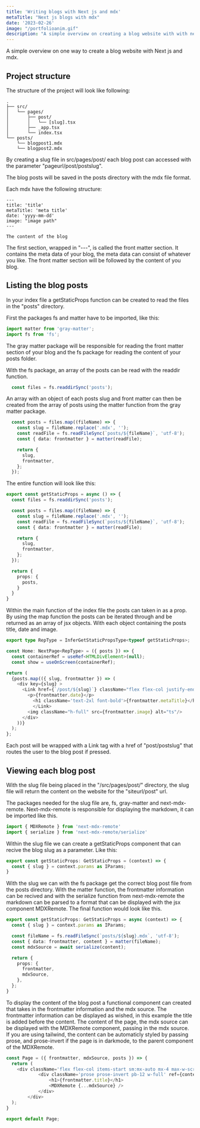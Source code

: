 ```yaml
---
title: 'Writing blogs with Next js and mdx'
metaTitle: "Next js blogs with mdx"
date: '2023-02-26'
image: "/portfolioanim.gif"
description: "A simple overview on creating a blog website with with next js."
---
```


A simple overview on one way to create a blog website with Next js and mdx.

<h2 id="blä1">Project structure</h2>
<div id="blä1">
 
The structure of the project will look like following:
```
.
├── src/
│   └── pages/
│       ├── post/
│       │   └── [slug].tsx
│       ├── _app.tsx
│       └── index.tsx
└── posts/
    └── blogpost1.mdx
    └── blogpost2.mdx
```

By creating a slug file in src/pages/post/ each blog post can accessed with the parameter "pageurl/post/postslug".

The blog posts will be saved in the posts directory with the mdx file format. 

Each mdx have the following structure:

```
---
title: 'title'
metaTitle: 'meta title'
date: 'yyyy-mm-dd'
image: "image path"
---

The content of the blog
```

The first section, wrapped in "---", is called the front matter section. It contains the meta data of your blog, the meta data can consist of whatever you like. The front matter section will be followed by the content of you blog.


</div>
<h2 id="listing-blogs">Listing the blog posts</h2>
<div id="listing-blogs">
In your index file a getStaticProps function can be created to read the files in the "posts" directory.

First the packages fs and matter have to be imported, like this:

```typescript
import matter from 'gray-matter';
import fs from 'fs';
```
The gray matter package will be responsible for reading the front matter section of your blog and the fs package for reading the content of your posts folder.

With the fs package, an array of the posts can be read with the readdir function.

```typescript
  const files = fs.readdirSync('posts');
```

An array with an object of each posts slug and front matter can then be created from the array of posts using the matter function from the gray matter package.

```typescript
  const posts = files.map((fileName) => {
    const slug = fileName.replace('.mdx', '');
    const readFile = fs.readFileSync(`posts/${fileName}`, 'utf-8');
    const { data: frontmatter } = matter(readFile);

    return {
      slug,
      frontmatter,
    };
  });
```

The entire function will look like this:

```typescript
export const getStaticProps = async () => {
  const files = fs.readdirSync('posts');

  const posts = files.map((fileName) => {
    const slug = fileName.replace('.mdx', '');
    const readFile = fs.readFileSync(`posts/${fileName}`, 'utf-8');
    const { data: frontmatter } = matter(readFile);

    return {
      slug,
      frontmatter,
    };
  });

  return {
    props: {
      posts,
    }
  }
}
```

Within the main function of the index file the posts can taken in as a prop. By using the map function the posts can be iterated through and be returned as an array of jsx objects. With each object containing the posts title, date and image.

```typescript
export type RepType = InferGetStaticPropsType<typeof getStaticProps>;

const Home: NextPage<RepType> = ({ posts }) => {
  const containerRef = useRef<HTMLDivElement>(null);
  const show = useOnScreen(containerRef);

return (
  {posts.map(({ slug, frontmatter }) => (
    <div key={slug} >
      <Link href={`/post/${slug}`} className="flex flex-col justify-end items-start h-full p-4">
        <p>{frontmatter.date}</p>
          <h1 className='text-2xl font-bold'>{frontmatter.metaTitle}</h1>
          </Link>
        <img className="h-full" src={frontmatter.image} alt="ts"/>
      </div>
    ))}
  );
};
```

Each post will be wrapped with a Link tag with a href of "post/postslug" that routes the user to the blog post if pressed.


</div>
<h2 id="view-blog">Viewing each blog post</h2>
<div id="view-blog">
With the slug file being placed in the "/src/pages/post/" directory, the slug file will return the content on the website for the "siteurl/post" url.

The packages needed for the slug file are, fs, gray-matter and next-mdx-remote. Next-mdx-remote is responsible for displaying the markdown, it can be imported like this.

```typescript
import { MDXRemote } from 'next-mdx-remote'
import { serialize } from 'next-mdx-remote/serialize'
```

Within the slug file we can create a getStaticProps component that can recive the blog slug as a parameter. Like this:

```typescript
export const getStaticProps: GetStaticProps = (context) => {
  const { slug } = context.params as IParams;
}
```

With the slug we can with the fs package get the correct blog post file from the posts directory. With the matter function, the frontmatter information can be recived and with the serialize function from next-mdx-remote the markdown can be parsed to a format that can be displayed with the jsx component MDXRemote. The final function would look like this.

```typescript
export const getStaticProps: GetStaticProps = async (context) => {
  const { slug } = context.params as IParams;

  const fileName = fs.readFileSync(`posts/${slug}.mdx`, 'utf-8');
  const { data: frontmatter, content } = matter(fileName);
  const mdxSource = await serialize(content);

  return {
    props: {
      frontmatter,
      mdxSource,
    },
  };
}
```

To display the content of the blog post a functional component can created that takes in the frontmatter information and the mdx source. The frontmatter information can be displayed as wished, in this example the title is added before the content. The content of the page, the mdx source can be displayed with the MDXRemote component, passing in the mdx source. If you are using tailwind, the content can be automaticly styled by passing prose, and prose-invert if the page is in darkmode, to the parent component of the MDXRemote.

```typescript
const Page = ({ frontmatter, mdxSource, posts }) => {
  return (
    <div className='flex flex-col items-start sm:mx-auto mx-4 max-w-screen-sm'>
            <div className='prose prose-invert pb-12 w-full' ref={contentRef}>
                <h1>{frontmatter.title}</h1>
                <MDXRemote {...mdxSource} />
            </div>
        </div>
  );
}

export default Page;
```
</div>
